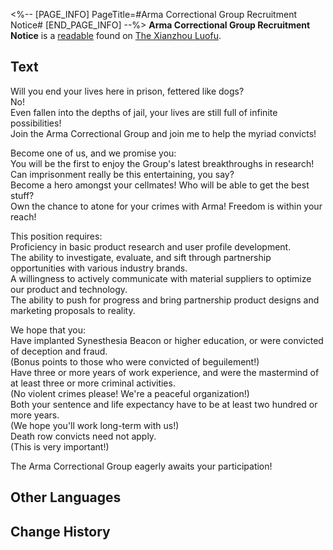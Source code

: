 <%-- [PAGE_INFO]
PageTitle=#Arma Correctional Group Recruitment Notice#
[END_PAGE_INFO] --%>
{{Readable Infobox
|id           = 391
|partIds      = 190686
|title        = 
|image        = Item The Xianzhou Luofu Readable.png
|world        = The Xianzhou Luofu
|parts        = 1
|author       = <!--to be added-->
|description  = Enter the Shackling Prison and find a job!
|part1        = Arma Correctional Group Recruitment Notice
|source1      = {{cx|Source missing}}
|characters   = 
|factions     = 
}}
'''Arma Correctional Group Recruitment Notice''' is a [[readable]] found on [[The Xianzhou Luofu]].
<!--
==Location==
{{Map Embed|<map name>|<marker id>}}
-->
==Text==
Will you end your lives here in prison, fettered like dogs?<br />No!<br />Even fallen into the depths of jail, your lives are still full of infinite possibilities!<br />Join the Arma Correctional Group and join me to help the myriad convicts!

Become one of us, and we promise you:<br />You will be the first to enjoy the Group's latest breakthroughs in research! Can imprisonment really be this entertaining, you say?<br />Become a hero amongst your cellmates! Who will be able to get the best stuff?<br />Own the chance to atone for your crimes with Arma! Freedom is within your reach!

This position requires:<br />Proficiency in basic product research and user profile development.<br />The ability to investigate, evaluate, and sift through partnership opportunities with various industry brands.<br />A willingness to actively communicate with material suppliers to optimize our product and technology.<br />The ability to push for progress and bring partnership product designs and marketing proposals to reality.

We hope that you:<br />Have implanted Synesthesia Beacon or higher education, or were convicted of deception and fraud.<br />(Bonus points to those who were convicted of beguilement!)<br />Have three or more years of work experience, and were the mastermind of at least three or more criminal activities.<br />(No violent crimes please! We're a peaceful organization!)<br />Both your sentence and life expectancy have to be at least two hundred or more years.<br />(We hope you'll work long-term with us!)<br />Death row convicts need not apply.<br />(This is very important!)

The Arma Correctional Group eagerly awaits your participation!



<!--
==Trivia==
* 
-->
==Other Languages==
{{Other Languages
|en   = Arma Correctional Group Recruitment Notice
|zhs  = 阿合马铁窗集团招聘启事
|zht  = 阿合馬鐵窗集團招募公告
|ja   = アハマ鉄窓グループ求人案内
|ko   = 아르마 철창 그룹 채용 공고
|es   = Notificación de reclutamiento del Grupo Correccional Arma
|fr   = Avis de recrutement du Groupe correctionnel d'Arma
|ru   = Объявление о найме Тюремной корпорации Армы
|th   = ประกาศรับสมัครของ "บริษัทลูกกรงเหล็ก Arma"
|vi   = Thông Báo Tuyển Dụng Của Tập Đoàn Cửa Sắt Arma
|de   = Stellenausschreibung für die Arma-Justizvollzugsgruppe
|id   = Pengumuman Rekrutmen Serikat Lapas Arma
|pt   = Anúncio de Recrutamento do Grupo Correcional Armah
}}

==Change History==
{{Change History|2.4}}